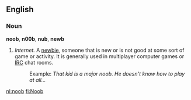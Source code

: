 ==English==
===Noun===
'''noob''', '''n00b''', '''nub''', '''newb'''

#''Internet.'' A [[newbie]], someone that is new or is not good at some sort of game or activity. It is generally used in multiplayer computer games or [[IRC]] chat rooms.
#:Example: ''That kid is a major noob. He doesn't know how to play at all...''

[[nl:noob]]
[[fi:Noob]]